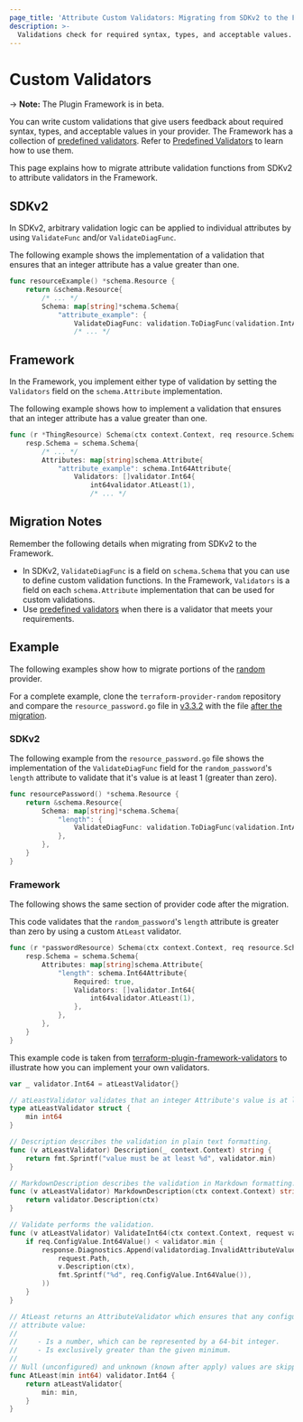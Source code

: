 ```yaml
---
page_title: 'Attribute Custom Validators: Migrating from SDKv2 to the Framework'
description: >-
  Validations check for required syntax, types, and acceptable values. Migrate custom attribute validation functions from SDKv2 to attribute validators in the Framework.
---
```


# Custom Validators

-> **Note:** The Plugin Framework is in beta.

You can write custom validations that give users feedback about required syntax, types, and acceptable values in your
provider. The Framework has a collection of
[predefined validators](https://github.com/hashicorp/terraform-plugin-framework-validators). Refer to
[Predefined Validators](/plugin/framework/migrating/attributes-blocks/validators-predefined) to learn how to use them.

This page explains how to migrate attribute validation functions from SDKv2 to attribute validators in the Framework.

## SDKv2

In SDKv2, arbitrary validation logic can be applied to individual attributes by using `ValidateFunc` and/or
`ValidateDiagFunc`.

The following example shows the implementation of a validation that ensures that an integer attribute has a value
greater than one.

```go
func resourceExample() *schema.Resource {
    return &schema.Resource{
        /* ... */
        Schema: map[string]*schema.Schema{
            "attribute_example": {
                ValidateDiagFunc: validation.ToDiagFunc(validation.IntAtLeast(1)),
                /* ... */
```

## Framework

In the Framework, you implement either type of validation by setting the `Validators` field on the `schema.Attribute`
implementation.

The following example shows how to implement a validation that ensures that an integer attribute has a value
greater than one.

```go
func (r *ThingResource) Schema(ctx context.Context, req resource.SchemaRequest, resp *resource.SchemaResponse) {
    resp.Schema = schema.Schema{
        /* ... */
        Attributes: map[string]schema.Attribute{
            "attribute_example": schema.Int64Attribute{
                Validators: []validator.Int64{
                    int64validator.AtLeast(1),
                    /* ... */
```

## Migration Notes

Remember the following details when migrating from SDKv2 to the Framework.

- In SDKv2, `ValidateDiagFunc` is a field on `schema.Schema` that you can use to define custom validation functions. In
the Framework, `Validators` is a field on each `schema.Attribute` implementation that can be used for custom validations.
- Use [predefined validators](/plugin/framework/migrating/attributes-blocks/validators-predefined) when there is a validator that meets
your requirements.

## Example

The following examples show how to migrate portions of the
[random](https://github.com/hashicorp/terraform-provider-random) provider.

For a complete example, clone the
`terraform-provider-random` repository and compare the `resource_password.go` file in
[v3.3.2](https://github.com/hashicorp/terraform-provider-random/blob/v3.3.2/internal/provider/resource_password.go)
with the file [after the migration](https://github.com/hashicorp/terraform-provider-random/blob/04292d3e31f71ff16b82512082baed037bb1069c/internal/provider/resource_password.go).

### SDKv2

The following example from the `resource_password.go` file shows the implementation of the `ValidateDiagFunc` field for
the `random_password`'s `length` attribute to validate that it's value is at least 1 (greater than zero).

```go
func resourcePassword() *schema.Resource {
    return &schema.Resource{
        Schema: map[string]*schema.Schema{
            "length": {
                ValidateDiagFunc: validation.ToDiagFunc(validation.IntAtLeast(1)),
            },
        },
    }
}
```

### Framework

The following shows the same section of provider code after the migration.

This code validates that the `random_password`'s `length` attribute is greater than zero by using a custom `AtLeast`
validator.

```go
func (r *passwordResource) Schema(ctx context.Context, req resource.SchemaRequest, resp *resource.SchemaResponse) {
    resp.Schema = schema.Schema{
        Attributes: map[string]schema.Attribute{
            "length": schema.Int64Attribute{
                Required: true,
                Validators: []validator.Int64{
                    int64validator.AtLeast(1),
                },
            },
        },
    }
}
```

This example code is taken from
[terraform-plugin-framework-validators](https://github.com/hashicorp/terraform-plugin-framework-validators/blob/v0.4.0/int64validator/at_least.go)
to illustrate how you can implement your own validators.

```go
var _ validator.Int64 = atLeastValidator{}

// atLeastValidator validates that an integer Attribute's value is at least a certain value.
type atLeastValidator struct {
    min int64
}

// Description describes the validation in plain text formatting.
func (v atLeastValidator) Description(_ context.Context) string {
    return fmt.Sprintf("value must be at least %d", validator.min)
}

// MarkdownDescription describes the validation in Markdown formatting.
func (v atLeastValidator) MarkdownDescription(ctx context.Context) string {
    return validator.Description(ctx)
}

// Validate performs the validation.
func (v atLeastValidator) ValidateInt64(ctx context.Context, request validator.Int64Request, response *validator.Int64Response) {
    if req.ConfigValue.Int64Value() < validator.min {
        response.Diagnostics.Append(validatordiag.InvalidAttributeValueDiagnostic(
            request.Path,
            v.Description(ctx),
            fmt.Sprintf("%d", req.ConfigValue.Int64Value()),
        ))
    }
}

// AtLeast returns an AttributeValidator which ensures that any configured
// attribute value:
//
//     - Is a number, which can be represented by a 64-bit integer.
//     - Is exclusively greater than the given minimum.
//
// Null (unconfigured) and unknown (known after apply) values are skipped.
func AtLeast(min int64) validator.Int64 {
    return atLeastValidator{
        min: min,
    }
}
```
